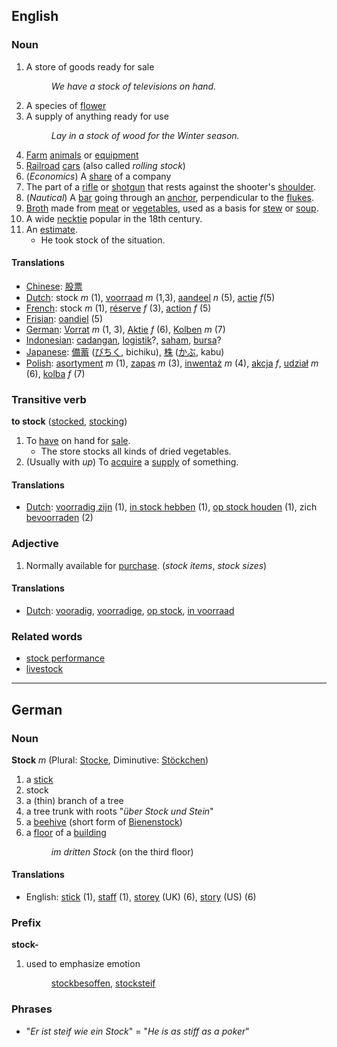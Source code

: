 ==English==
===Noun===

#A store of goods ready for sale
#:''We have a stock of televisions on hand.''
#A species of [[flower]]
#A supply of anything ready for use
#:''Lay in a stock of wood for the Winter season.''
#[[Farm]] [[animals]] or [[equipment]]
#[[Railroad]] [[car]]s (also called ''rolling stock'')
#(''Economics'') A [[share]] of a company
#The part of a [[rifle]] or [[shotgun]] that rests against the shooter's [[shoulder]].
#(''Nautical'') A [[bar]] going through an [[anchor]], perpendicular to the [[fluke]]s.
#[[Broth]] made from [[meat]] or [[vegetable]]s, used as a basis for [[stew]] or [[soup]].
#A wide [[necktie]] popular in the 18th century.
#An [[estimate]].
#*He took stock of the situation.

==== Translations ====
*[[Chinese]]: [[股票]]
*[[Dutch]]: stock ''m'' (1), [[voorraad]] ''m'' (1,3), [[aandeel]] ''n'' (5), [[actie]] ''f''(5)
*[[French]]: stock ''m'' (1), [[réserve]] ''f'' (3), [[action]] ''f'' (5)
*[[Frisian]]: [[oandiel]] (5)
*[[German]]: [[Vorrat]] ''m'' (1, 3), [[Aktie]] ''f'' (6), [[Kolben]] ''m'' (7)
*[[Indonesian]]: [[cadang|cadangan]], [[logistik]]?, [[saham]], [[bursa]]? <!-- not verified -->
*[[Japanese]]: [[備蓄]] ([[びちく]], bichiku), [[株]] ([[かぶ]], kabu) <!-- not verified -->
*[[Polish]]: [[asortyment]] ''m'' (1), [[zapas]] ''m'' (3), [[inwentaż]] ''m'' (4), [[akcja]] ''f'', [[udział]] ''m'' (6), [[kolba]] ''f'' (7)

===Transitive verb===
'''to stock''' ([[stocked]], [[stocking]])

#To [[have]] on hand for [[sale]].
#*The store stocks all kinds of dried vegetables.
#(Usually with ''up'') To [[acquire]] a [[supply]] of something.

==== Translations ====
*[[Dutch]]: [[voorradig zijn]] (1), [[in stock hebben]] (1), [[op stock houden]] (1), zich [[bevoorraden]] (2)

===Adjective===

#Normally available for [[purchase]]. (''stock items'', ''stock sizes'')

==== Translations ====
*[[Dutch]]: [[vooradig]], [[voorradige]], [[op stock]], [[in voorraad]]

===Related words===
* [[stock performance]]
* [[livestock]]

----
==German==
===Noun===
'''Stock''' ''m'' (Plural: [[Stocke]], Diminutive: [[Stöckchen]])

# a [[stick]]
# stock
# a (thin) branch of a tree
# a tree trunk with roots "''über Stock und Stein''"
# a [[beehive]] (short form of [[Bienenstock]])
# a [[floor]] of a [[building]]
#:''im dritten Stock'' (on the third floor)

====Translations====
*English: [[stick]] (1), [[staff]] (1), [[storey]] (UK) (6), [[story]] (US) (6)

===Prefix===
'''stock-'''

#used to emphasize emotion
#:[[stockbesoffen]], [[stocksteif]]

===Phrases===
*"''Er ist steif wie ein Stock''" = "''He is as stiff as a poker''"